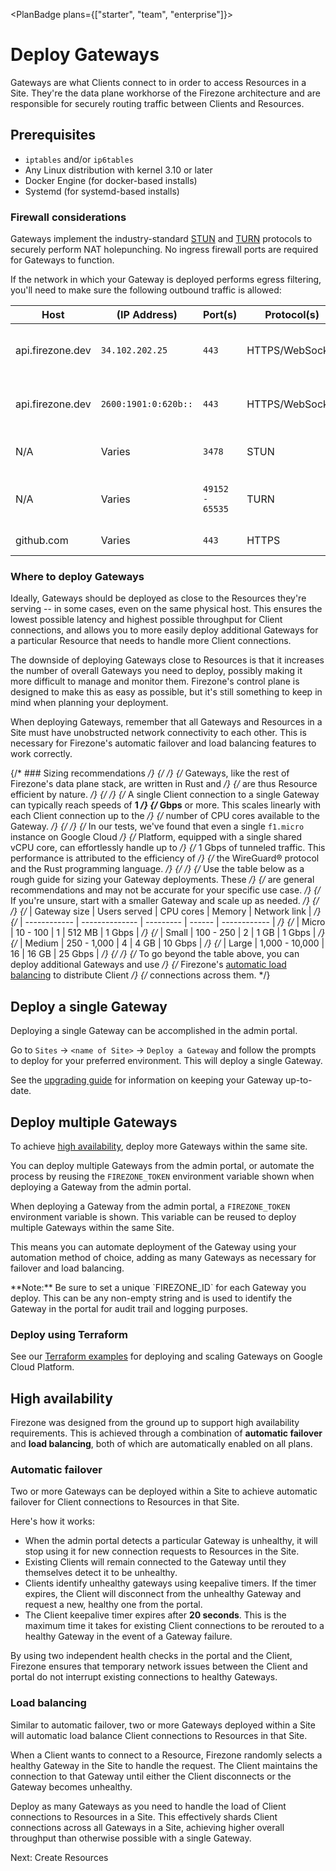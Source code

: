 
<PlanBadge plans={["starter", "team", "enterprise"]}>

# Deploy Gateways

</PlanBadge>

Gateways are what Clients connect to in order to access Resources in a Site.
They're the data plane workhorse of the Firezone architecture and are
responsible for securely routing traffic between Clients and Resources.

## Prerequisites

- `iptables` and/or `ip6tables`
- Any Linux distribution with kernel 3.10 or later
- Docker Engine (for docker-based installs)
- Systemd (for systemd-based installs)

### Firewall considerations

Gateways implement the industry-standard
[STUN](https://datatracker.ietf.org/doc/html/rfc8489) and
[TURN](https://www.rfc-editor.org/rfc/rfc8155.html) protocols to securely
perform NAT holepunching. No ingress firewall ports are required for Gateways to
function.

If the network in which your Gateway is deployed performs egress filtering,
you'll need to make sure the following outbound traffic is allowed:

| Host             | (IP Address)         | Port(s)         | Protocol(s)     | Purpose                    |
| ---------------- | -------------------- | --------------- | --------------- | -------------------------- |
| api.firezone.dev | `34.102.202.25`      | `443`           | HTTPS/WebSocket | Control Plane API (IPv4)   |
| api.firezone.dev | `2600:1901:0:620b::` | `443`           | HTTPS/WebSocket | Control Plane API (IPv6)   |
| N/A              | Varies               | `3478`          | STUN            | STUN protocol signaling    |
| N/A              | Varies               | `49152 - 65535` | TURN            | TURN protocol channel data |
| github.com       | Varies               | `443`           | HTTPS           | Gateway upgrades           |

### Where to deploy Gateways

Ideally, Gateways should be deployed as close to the Resources they're serving
-- in some cases, even on the same physical host. This ensures the lowest
possible latency and highest possible throughput for Client connections, and
allows you to more easily deploy additional Gateways for a particular Resource
that needs to handle more Client connections.

The downside of deploying Gateways close to Resources is that it increases the
number of overall Gateways you need to deploy, possibly making it more difficult
to manage and monitor them. Firezone's control plane is designed to make this as
easy as possible, but it's still something to keep in mind when planning your
deployment.

<Alert color="warning">
  When deploying Gateways, remember that all Gateways and Resources in a Site
  must have unobstructed network connectivity to each other. This is necessary
  for Firezone's automatic failover and load balancing features to work
  correctly.
</Alert>

{/* ### Sizing recommendations */} {/* */}
{/* Gateways, like the rest of Firezone's data plane stack, are written in Rust and */}
{/* are thus Resource efficient by nature. */} {/* */}
{/* A single Client connection to a single Gateway can typically reach speeds of **1 */}
{/* Gbps** or more. This scales linearly with each Client connection up to the */}
{/* number of CPU cores available to the Gateway. */} {/* */}
{/* In our tests, we've found that even a single `f1.micro` instance on Google Cloud */}
{/* Platform, equipped with a single shared vCPU core, can effortlessly handle up to */}
{/* 1 Gbps of tunneled traffic. This performance is attributed to the efficiency of */}
{/* the WireGuard® protocol and the Rust programming language. */} {/* */}
{/* Use the table below as a rough guide for sizing your Gateway deployments. These */}
{/* are general recommendations and may not be accurate for your specific use case. */}
{/* If you're unsure, start with a smaller Gateway and scale up as needed. */}
{/*  */}
{/* | Gateway size | Users served   | CPU cores | Memory | Network link | */}
{/* | ------------ | -------------- | --------- | ------ | ------------ | */}
{/* | Micro        | 10 - 100       | 1         | 512 MB | 1 Gbps       | */}
{/* | Small        | 100 - 250      | 2         | 1 GB   | 1 Gbps       | */}
{/* | Medium       | 250 - 1,000    | 4         | 4 GB   | 10 Gbps      | */}
{/* | Large        | 1,000 - 10,000 | 16        | 16 GB  | 25 Gbps      | */}
{/*  */}
{/* To go beyond the table above, you can deploy additional Gateways and use */}
{/* Firezone's [automatic load balancing](#load-balancing) to distribute Client */}
{/* connections across them. */}

## Deploy a single Gateway

Deploying a single Gateway can be accomplished in the admin portal.

Go to `Sites` -> `<name of Site>` -> `Deploy a Gateway` and follow the prompts
to deploy for your preferred environment. This will deploy a single Gateway.

See the [upgrading guide](/kb/administer/upgrading) for information on keeping
your Gateway up-to-date.

## Deploy multiple Gateways

To achieve [high availability](#high-availability), deploy more Gateways within
the same site.

You can deploy multiple Gateways from the admin portal, or automate the process
by reusing the `FIREZONE_TOKEN` environment variable shown when deploying a
Gateway from the admin portal.

When deploying a Gateway from the admin portal, a `FIREZONE_TOKEN` environment
variable is shown. This variable can be reused to deploy multiple Gateways
within the same Site.

This means you can automate deployment of the Gateway using your automation
method of choice, adding as many Gateways as necessary for failover and load
balancing.

<Alert color="warning">
  **Note:** Be sure to set a unique `FIREZONE_ID` for each Gateway you deploy.
  This can be any non-empty string and is used to identify the Gateway in the
  portal for audit trail and logging purposes.
</Alert>

### Deploy using Terraform

See our
[Terraform examples](https://github.com/firezone/firezone/tree/main/terraform/examples)
for deploying and scaling Gateways on Google Cloud Platform.

## High availability

Firezone was designed from the ground up to support high availability
requirements. This is achieved through a combination of **automatic failover**
and **load balancing**, both of which are automatically enabled on all plans.

### Automatic failover

Two or more Gateways can be deployed within a Site to achieve automatic failover
for Client connections to Resources in that Site.

Here's how it works:

- When the admin portal detects a particular Gateway is unhealthy, it will stop
  using it for new connection requests to Resources in the Site.
- Existing Clients will remain connected to the Gateway until they themselves
  detect it to be unhealthy.
- Clients identify unhealthy gateways using keepalive timers. If the timer
  expires, the Client will disconnect from the unhealthy Gateway and request a
  new, healthy one from the portal.
- The Client keepalive timer expires after **20 seconds**. This is the maximum
  time it takes for existing Client connections to be rerouted to a healthy
  Gateway in the event of a Gateway failure.

By using two independent health checks in the portal and the Client, Firezone
ensures that temporary network issues between the Client and portal do not
interrupt existing connections to healthy Gateways.

### Load balancing

Similar to automatic failover, two or more Gateways deployed within a Site will
automatic load balance Client connections to Resources in that Site.

When a Client wants to connect to a Resource, Firezone randomly selects a
healthy Gateway in the Site to handle the request. The Client maintains the
connection to that Gateway until either the Client disconnects or the Gateway
becomes unhealthy.

Deploy as many Gateways as you need to handle the load of Client connections to
Resources in a Site. This effectively shards Client connections across all
Gateways in a Site, achieving higher overall throughput than otherwise possible
with a single Gateway.

<NextStep href="/kb/deploy/resources">Next: Create Resources</NextStep>

<SupportOptions />
